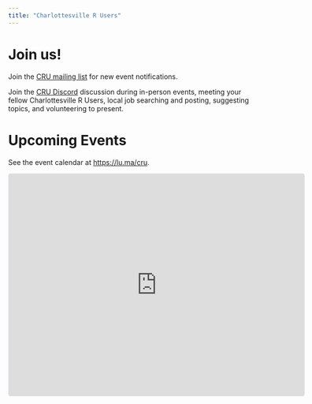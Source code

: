 ```yaml
---
title: "Charlottesville R Users"
---
```


# Join us!

Join the [CRU mailing list](https://groups.google.com/g/cvillerusers) for new event notifications. 

Join the [CRU Discord](https://discord.gg/MZ49Zar4gA) discussion during in-person events, meeting your fellow Charlottesville R Users, local job searching and posting, suggesting topics, and volunteering to present. 

# Upcoming Events

See the event calendar at <https://lu.ma/cru>.

<iframe
    src="https://lu.ma/embed/calendar/cal-bTmfo5ZEWrhz8e9/events"
    width="600"
    height="450"
    frameborder="0"
    style="border: 1px solid #bfcbda88; border-radius: 4px;"
    allowfullscreen=""
    aria-hidden="false"
    tabindex="0"
></iframe>